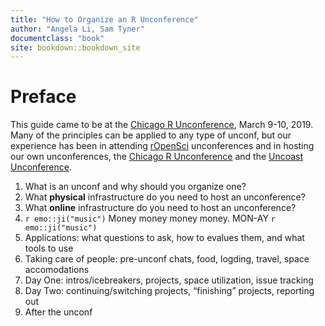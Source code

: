 ```yaml
---
title: "How to Organize an R Unconference"
author: "Angela Li, Sam Tyner"
documentclass: "book"
site: bookdown::bookdown_site
---
```


# Preface {-}

This guide came to be at the [Chicago R Unconference](https://chirunconf.github.io/), March 9-10, 2019. Many of the principles can be applied to any type of unconf, but our experience has been in attending [rOpenSci]() unconferences and in hosting our own unconferences, the [Chicago R Unconference](https://chirunconf.github.io/) and the [Uncoast Unconference](http://uuconf.rbind.io/). 

<!--Hi, Sam here. Just writing an outline for now. --> 

1. What is an unconf and why should you organize one? 
2. What **physical** infrastructure do you need to host an unconference?
3. What **online** infrastructure do you need to host an unconference? 
4. `r emo::ji("music")` Money money money money. MON-AY `r emo::ji("music")`
5. Applications: what questions to ask, how to evalues them, and what tools to use
6. Taking care of people: pre-unconf chats, food, logding, travel, space accomodations
7. Day One: intros/icebreakers, projects, space utilization, issue tracking
8. Day Two: continuing/switching projects, "finishing" projects, reporting out
9. After the unconf



